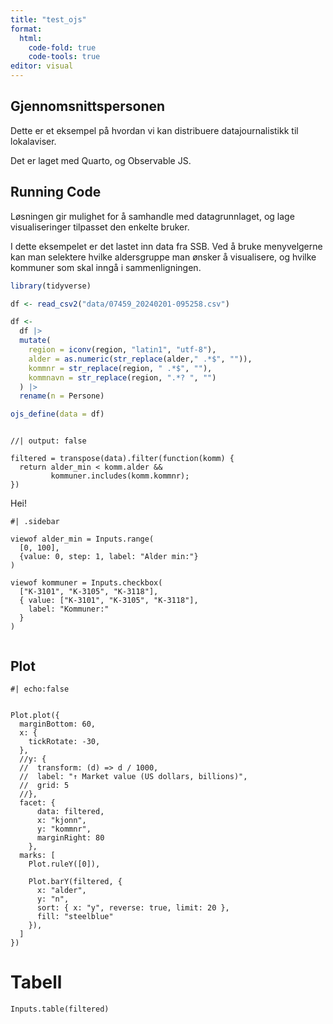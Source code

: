 ```yaml
---
title: "test_ojs"
format:
  html:
    code-fold: true
    code-tools: true
editor: visual
---
```


## Gjennomsnittspersonen

Dette er et eksempel på hvordan vi kan distribuere datajournalistikk til lokalaviser.

Det er laget med Quarto, og Observable JS.

## Running Code

Løsningen gir mulighet for å samhandle med datagrunnlaget, og lage visualiseringer tilpasset den enkelte bruker.

I dette eksempelet er det lastet inn data fra SSB. Ved å bruke menyvelgerne kan man selektere hvilke aldersgruppe man ønsker å visualisere, og hvilke kommuner som skal inngå i sammenligningen.

```r

library(tidyverse)

df <- read_csv2("data/07459_20240201-095258.csv")

df <- 
  df |> 
  mutate(
    region = iconv(region, "latin1", "utf-8"),
    alder = as.numeric(str_replace(alder," .*$", "")),
    kommnr = str_replace(region, " .*$", ""),
    kommnavn = str_replace(region, ".*? ", "")
  ) |> 
  rename(n = Persone)

ojs_define(data = df)



```

```ojs
//| output: false

filtered = transpose(data).filter(function(komm) {
  return alder_min < komm.alder &&
         kommuner.includes(komm.kommnr);
})

```

Hei!

```ojs
#| .sidebar

viewof alder_min = Inputs.range(
  [0, 100], 
  {value: 0, step: 1, label: "Alder min:"}
)

viewof kommuner = Inputs.checkbox(
  ["K-3101", "K-3105", "K-3118"], 
  { value: ["K-3101", "K-3105", "K-3118"], 
    label: "Kommuner:"
  }
)


```

## Plot

```ojs
#| echo:false


Plot.plot({
  marginBottom: 60,
  x: {
    tickRotate: -30,
  },
  //y: {
  //  transform: (d) => d / 1000,
  //  label: "↑ Market value (US dollars, billions)",
  //  grid: 5
  //},
  facet: {
      data: filtered,
      x: "kjonn",
      y: "kommnr",
      marginRight: 80
    },
  marks: [
    Plot.ruleY([0]),
    
    Plot.barY(filtered, {
      x: "alder",
      y: "n",
      sort: { x: "y", reverse: true, limit: 20 },
      fill: "steelblue"
    }),
  ]
})
```

# Tabell

```ojs
Inputs.table(filtered)
```
